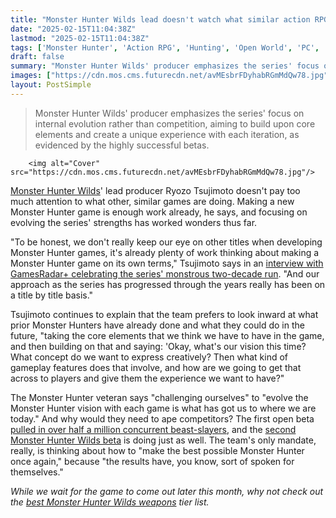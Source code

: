 ```yaml
---
title: "Monster Hunter Wilds lead doesn't watch what similar action RPGs are doing and the results have 'sort of spoken for themselves'"
date: "2025-02-15T11:04:38Z"
lastmod: "2025-02-15T11:04:38Z"
tags: ['Monster Hunter', 'Action RPG', 'Hunting', 'Open World', 'PC', 'PlayStation', 'Xbox']
draft: false
summary: "Monster Hunter Wilds' producer emphasizes the series' focus on internal evolution rather than competition, aiming to build upon core elements and create a unique experience with each iteration, as evidenced by the highly successful betas."
images: ["https://cdn.mos.cms.futurecdn.net/avMEsbrFDyhabRGmMdQw78.jpg"]
layout: PostSimple
---
```

> Monster Hunter Wilds' producer emphasizes the series' focus on internal evolution rather than competition, aiming to build upon core elements and create a unique experience with each iteration, as evidenced by the highly successful betas.


        <img alt="Cover" src="https://cdn.mos.cms.futurecdn.net/avMEsbrFDyhabRGmMdQw78.jpg"/>
        
[Monster Hunter Wilds](https://www.gamesradar.com/games/monster-hunter/monster-hunter-wilds-guide/)' lead producer Ryozo Tsujimoto doesn't pay too much attention to what other, similar games are doing. Making a new Monster Hunter game is enough work already, he says, and focusing on evolving the series' strengths has worked wonders thus far.

"To be honest, we don't really keep our eye on other titles when developing Monster Hunter games, it's already plenty of work thinking about making a Monster Hunter game on its own terms," Tsujimoto says in an [interview with GamesRadar+ celebrating the series' monstrous two-decade run](https://www.gamesradar.com/games/monster-hunter/20-years-on-monster-hunter-wilds-devs-reflect-on-the-series-console-co-op-journey-the-world-caught-up-with-our-vision/). "And our approach as the series has progressed through the years really has been on a title by title basis."

Tsujimoto continues to explain that the team prefers to look inward at what prior Monster Hunters have already done and what they could do in the future, "taking the core elements that we think we have to have in the game, and then building on that and saying: 'Okay, what's our vision this time? What concept do we want to express creatively? Then what kind of gameplay features does that involve, and how are we going to get that across to players and give them the experience we want to have?"

The Monster Hunter veteran says "challenging ourselves" to "evolve the Monster Hunter vision with each game is what has got us to where we are today." And why would they need to ape competitors? The first open beta [pulled in over half a million concurrent beast-slayers](https://www.gamesradar.com/games/monster-hunter/monster-hunter-wilds-beta-pulls-in-nearly-half-a-million-concurrent-steam-players-some-of-which-are-being-turned-into-ps1-style-low-poly-blobs/), and the [second Monster Hunter Wilds beta](https://www.gamesradar.com/games/monster-hunter-wilds-beta-second-how-to-access/) is doing just as well. The team's only mandate, really, is thinking about how to "make the best possible Monster Hunter once again," because "the results have, you know, sort of spoken for themselves."

*While we wait for the game to come out later this month, why not check out the *[<em>best Monster Hunter Wilds weapons</em>](https://www.gamesradar.com/games/monster-hunter/monster-hunter-wilds-weapon-tier-list-best/)* tier list.*
        